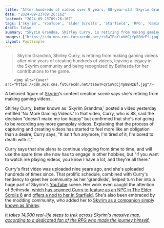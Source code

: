 ```yaml
---
title: "After hundreds of videos over 9 years, 88-year-old 'Skyrim Grandma' is retiring because 'it isn't fun anymore, I'm tired of it, I'm bored to death with it'"
date: "2024-09-23T09:26:16Z"
lastmod: "2024-09-23T09:26:16Z"
tags: ['Skyrim', 'YouTube', 'Elder Scrolls', 'Starfield', 'RPG', 'Gaming Video', 'Content Creator', 'Bethesda', 'Modding']
draft: false
summary: "Skyrim Grandma, Shirley Curry, is retiring from making gaming videos after nine years of creating hundreds of videos, leaving a legacy in the Skyrim community and being recognized by Bethesda for her contributions to the game."
images: ["https://cdn.mos.cms.futurecdn.net/ts6wTFqYioVdCjYp8BHzEf.jpg"]
layout: PostSimple
---
```

> Skyrim Grandma, Shirley Curry, is retiring from making gaming videos after nine years of creating hundreds of videos, leaving a legacy in the Skyrim community and being recognized by Bethesda for her contributions to the game.


        <img alt="Cover" src="https://cdn.mos.cms.futurecdn.net/ts6wTFqYioVdCjYp8BHzEf.jpg"/>
        
A beloved figure of [Skyrim](https://www.gamesradar.com/skyrim-guide/)'s content creation scene says she's retiring from making gaming videos.

Shirley Curry, better known as 'Skyrim Grandma,' posted a video yesterday entitled 'No More Gaming Videos.' In that video, Curry, who is 88, said the decision "doesn't make me too happy" but confirmed that she's not going to be recording any more gameplay videos. Explaining that the process of capturing and creating videos has started to feel more like an obligation than a desire, Curry says, "It isn't fun anymore, I'm tired of it, I'm bored to death with it."

Curry says that she plans to continue vlogging from time to time, and will use the spare time she now has to engage in other hobbies, but "if you want to watch me playing videos, you know I have a lot, and they're all there."

Curry's first video was uploaded nine years ago, and she's uploaded hundreds of times since. That prolific schedule, combined with Curry's tendency to greet her community as her 'grandkids', helped turn her into a huge part of Skyrim's [YouTube](https://www.gamesradar.com/tag/youtube/) scene. Her work even caught the attention of Bethesda, [which has scanned Curry to feature as an NPC in The Elder Scrolls 6](https://www.gamesradar.com/skyrim-grandma-is-going-to-be-in-the-elder-scrolls-6-as-an-npc/) and [offers a nod to her in Starfield](https://www.gamesradar.com/starfield-gives-skyrim-grandma-a-tiny-cameo/). She's also been embraced by the modding community, who added her to [Skyrim as a companion simply known as Shirley](https://www.gamesradar.com/skyrim-grandma-follower-mod-pc-early-2020/).

[<em>It takes 14,000 real-life steps to trek across Skyrim's massive map, according to a dedicated fan of the RPG who made the journey himself.</em>](https://www.gamesradar.com/games/the-elder-scrolls/it-takes-14000-real-life-steps-to-trek-across-skyrims-massive-map-according-to-a-dedicated-fan-of-the-rpg-who-made-the-journey-himself/)
        